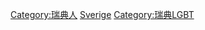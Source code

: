 {{Commonscat|LGBT people from Sweden}}

[[Category:瑞典人|Category:瑞典人]]
[[Category:欧洲各国LGBT人物|Sverige]]
[[Category:瑞典LGBT|Category:瑞典LGBT]]